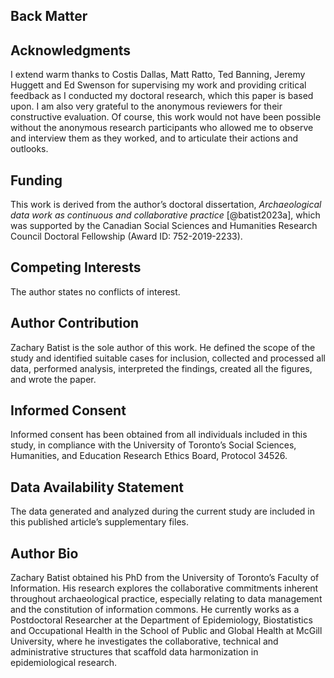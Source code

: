 ::: {.content-hidden}
# Back Matter {.hide}
:::

## Acknowledgments {.appendix}
I extend warm thanks to Costis Dallas, Matt Ratto, Ted Banning, Jeremy Huggett and Ed Swenson for supervising my work and providing critical feedback as I conducted my doctoral research, which this paper is based upon.
I am also very grateful to the anonymous reviewers for their constructive evaluation.
Of course, this work would not have been possible without the anonymous research participants who allowed me to observe and interview them as they worked, and to articulate their actions and outlooks.

## Funding {.appendix}
This work is derived from the author's doctoral dissertation, _Archaeological data work as continuous and collaborative practice_ [@batist2023a], which was supported by the Canadian Social Sciences and Humanities Research Council Doctoral Fellowship (Award ID: 752-2019-2233).

## Competing Interests {.appendix}
The author states no conflicts of interest.

## Author Contribution {.appendix}
Zachary Batist is the sole author of this work.
He defined the scope of the study and identified suitable cases for inclusion, collected and processed all data, performed analysis, interpreted the findings, created all the figures, and wrote the paper.

## Informed Consent {.appendix}
Informed consent has been obtained from all individuals included in this study, in compliance with the University of Toronto's Social Sciences, Humanities, and Education Research Ethics Board, Protocol 34526.

## Data Availability Statement {.appendix}
The data generated and analyzed during the current study are included in this published article's supplementary files.

## Author Bio {.appendix}
Zachary Batist obtained his PhD from the University of Toronto's Faculty of Information.
His research explores the collaborative commitments inherent throughout archaeological practice, especially relating to data management and the constitution of information commons.
He currently works as a Postdoctoral Researcher at the Department of Epidemiology, Biostatistics and Occupational Health in the School of Public and Global Health at McGill University, where he investigates the collaborative, technical and administrative structures that scaffold data harmonization in epidemiological research.

